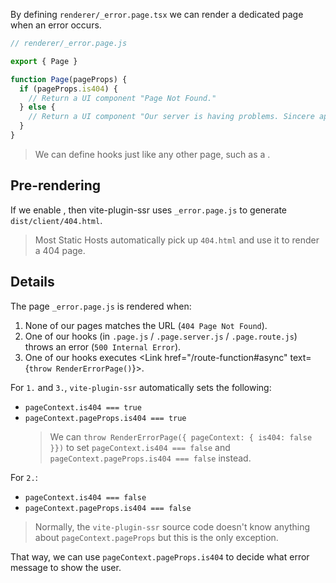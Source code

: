 
By defining `renderer/_error.page.tsx` we can render a dedicated page when an error occurs.

```js
// renderer/_error.page.js

export { Page }

function Page(pageProps) {
  if (pageProps.is404) {
    // Return a UI component "Page Not Found."
  } else {
    // Return a UI component "Our server is having problems. Sincere apologies. Try again later."
  }
}
```

> We can define hooks just like any other page, such as a <Link text="custom layout" href="/layouts#custom-export" />.


## Pre-rendering

If we enable <Link text="pre-rendering" href="/pre-rendering" />, then vite-plugin-ssr uses `_error.page.js` to generate `dist/client/404.html`.

> Most Static Hosts automatically pick up `404.html` and use it to render a 404 page.


## Details

The page `_error.page.js` is rendered when:
 1. None of our pages matches the URL (`404 Page Not Found`).
 2. One of our hooks (in `.page.js` / `.page.server.js` / `.page.route.js`) throws an error (`500 Internal Error`).
 3. One of our hooks executes <Link href="/route-function#async" text={<code>throw RenderErrorPage()</code>}></Link>.

For `1.` and `3.`, `vite-plugin-ssr` automatically sets the following:
 - `pageContext.is404 === true`
 - `pageContext.pageProps.is404 === true`
    > We can `throw RenderErrorPage({ pageContext: { is404: false }})` to set `pageContext.is404 === false` and `pageContext.pageProps.is404 === false` instead.

For `2.`:
 - `pageContext.is404 === false`
 - `pageContext.pageProps.is404 === false`

> Normally, the `vite-plugin-ssr` source code doesn't know anything about `pageContext.pageProps` but this is the only exception.

That way, we can use `pageContext.pageProps.is404` to decide what error message to show the user.
